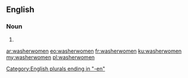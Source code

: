 ==English==

===Noun===
{{head|en}}

# {{plural of|washerwoman}}

[[Category:English plurals ending in "-en"]]

[[ar:washerwomen]]
[[eo:washerwomen]]
[[fr:washerwomen]]
[[ku:washerwomen]]
[[my:washerwomen]]
[[pl:washerwomen]]